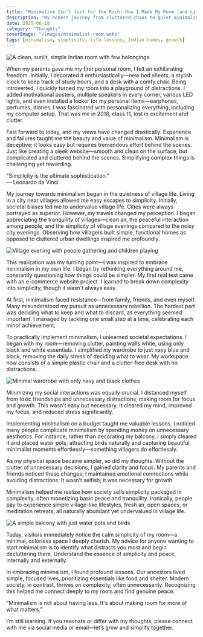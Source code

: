 ```yaml
---
title: "Minimalism Isn’t Just for the Rich: How I Made My Room (and Life) Simpler"
description: "My honest journey from cluttered chaos to quiet minimalism—why simplicity is for everyone, not just the rich."
date: 2025-06-18
category: "Thoughts"
coverImage: "/images/minimalist-room.webp"
tags: [minimalism, simplicity, life-lessons, Indian-homes, growth]
---
```




<Image 
  src="/images/simplicity.webp"
  alt="A clean, sunlit, simple Indian room with few belongings"
  width={900}
  height={400}
  className="rounded-xl my-6 mx-auto shadow-lg"
/>

When my parents gave me my first personal room, I felt an exhilarating freedom. Initially, I decorated it enthusiastically—new bed sheets, a stylish clock to keep track of study hours, and a desk with a comfy chair. Being introverted, I quickly turned my room into a playground of distractions. I added motivational posters, multiple speakers in every corner, various LED lights, and even installed a locker for my personal items—earphones, perfumes, diaries. I was fascinated with personalizing everything, including my computer setup. That was me in 2018, class 11, lost in excitement and clutter.

<Divider />

Fast forward to today, and my views have changed drastically. Experience and failures taught me the beauty and value of minimalism. Minimalism is deceptive; it looks easy but requires tremendous effort behind the scenes. Just like creating a sleek website—smooth and clean on the surface, but complicated and cluttered behind the scenes. Simplifying complex things is challenging yet rewarding.

<Quote>
  "Simplicity is the ultimate sophistication."  
  <br /><span style={{ fontSize: '1rem', color: '#888' }}>— Leonardo da Vinci</span>
</Quote>

My journey towards minimalism began in the quietness of village life. Living in a city near villages allowed me easy escapes to simplicity. Initially, societal biases led me to undervalue village life. Cities were always portrayed as superior. However, my travels changed my perception. I began appreciating the tranquility of villages—clean air, the peaceful interaction among people, and the simplicity of village evenings compared to the noisy city evenings. Observing how villagers built simple, functional homes as opposed to cluttered urban dwellings inspired me profoundly.

<Image 
  src="/images/village-evening.webp"
  alt="Village evening with people gathering and children playing"
  width={900}
  height={400}
  className="rounded-xl my-6 mx-auto shadow-lg"
/>

This realization was my turning point—I was inspired to embrace minimalism in my own life. I began by rethinking everything around me, constantly questioning how things could be simpler. My first real test came with an e-commerce website project. I learned to break down complexity into simplicity, though it wasn't always easy.

At first, minimalism faced resistance—from family, friends, and even myself. Many misunderstood my pursuit as unnecessary rebellion. The hardest part was deciding what to keep and what to discard, as everything seemed important. I managed by tackling one small step at a time, celebrating each minor achievement.

<Divider />

To practically implement minimalism, I unlearned societal expectations. I began with my room—removing clutter, painting walls white, using only black and white essentials. I simplified my wardrobe to just navy blue and black, removing the daily stress of deciding what to wear. My workspace now consists of a simple plastic chair and a clutter-free desk with no distractions.

<Image 
  src="/images/wardrobe.webp"
  alt="Minimal wardrobe with only navy and black clothes"
  width={800}
  height={340}
  className="rounded-xl my-6 mx-auto shadow-lg"
/>

Minimizing my social interactions was equally crucial. I distanced myself from toxic friendships and unnecessary distractions, making room for focus and growth. This wasn't easy but necessary. It cleared my mind, improved my focus, and reduced stress significantly.

Implementing minimalism on a budget taught me valuable lessons. I noticed many people complicate minimalism by spending money on unnecessary aesthetics. For instance, rather than decorating my balcony, I simply cleared it and placed water pots, attracting birds naturally and capturing beautiful, minimalist moments effortlessly—something villagers do effortlessly.

<Divider />

As my physical space became simpler, so did my thoughts. Without the clutter of unnecessary decisions, I gained clarity and focus. My parents and friends noticed these changes; I maintained emotional connections while avoiding distractions. It wasn’t selfish; it was necessary for growth.

Minimalism helped me realize how society sells simplicity packaged in complexity, often monetizing basic peace and tranquility. Ironically, people pay to experience simple village-like lifestyles, fresh air, open spaces, or meditation retreats, all naturally abundant yet undervalued in village life.

<Image 
  src="/images/birds-balcony.webp"
  alt="A simple balcony with just water pots and birds"
  width={900}
  height={400}
  className="rounded-xl my-6 mx-auto shadow-lg"
/>

Today, visitors immediately notice the calm simplicity of my room—a minimal, colorless space I deeply cherish. My advice for anyone wanting to start minimalism is to identify what distracts you most and begin decluttering there. Understand the essence of simplicity and peace, internally and externally.

In embracing minimalism, I found profound lessons. Our ancestors lived simple, focused lives, prioritizing essentials like food and shelter. Modern society, in contrast, thrives on complexity, often unnecessarily. Recognizing this helped me connect deeply to my roots and find genuine peace.

<Quote>
  "Minimalism is not about having less. It's about making room for more of what matters."  
</Quote>

I’m still learning. If you resonate or differ with my thoughts, please connect with me via social media or email—let’s grow and simplify together.
